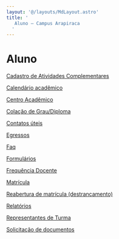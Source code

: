 ```yaml
---
layout: '@/layouts/MdLayout.astro'
title: '
   Aluno — Campus Arapiraca
  '
---
```




Aluno
=====









[Cadastro de Atividades Complementares](/cpt/discentes/cadastro-de-atividades-complementares)


[Calendário acadêmico](/cpt/discentes/calendario-academico-1)


[Centro Acadêmico](/cpt/discentes/centro-academico)


[Colação de Grau/Diploma](/cpt/discentes/colacao-de-grau-diploma)


[Contatos úteis](/cpt/discentes/dicas-cartaz.png/view)


[Egressos](/cpt/discentes/egressos)


[Faq](/cpt/discentes/faq)


[Formulários](/cpt/discentes/formularios-alunos)


[Frequência Docente](/cpt/discentes/frequencia-docente)


[Matrícula](/cpt/discentes/matricula)


[Reabertura de matrícula (destrancamento)](/cpt/discentes/copy_of_solicitacao-de-documentos)


[Relatórios](/cpt/discentes/consulta-oferta-academica-resultados)


[Representantes de Turma](/cpt/discentes/representantes-de-turma)


[Solicitação de documentos](/cpt/discentes/solicitacao-de-documentos)











